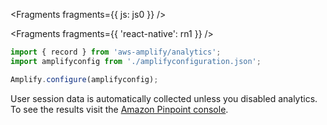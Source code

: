 
<Fragments fragments={{ js: js0 }} />


<Fragments fragments={{ 'react-native': rn1 }} />

```javascript
import { record } from 'aws-amplify/analytics';
import amplifyconfig from './amplifyconfiguration.json';

Amplify.configure(amplifyconfig);
```

User session data is automatically collected unless you disabled analytics. To see the results visit the [Amazon Pinpoint console](https://console.aws.amazon.com/pinpoint/home/).
